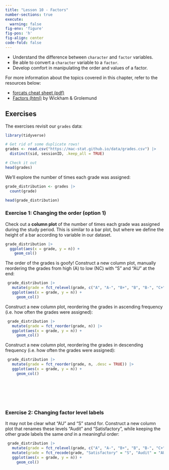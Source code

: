 ```yaml
---
title: "Lesson 10 - Factors"
number-sections: true
execute: 
  warning: false
fig-env: 'figure'
fig-pos: 'h'
fig-align: center
code-fold: false
---
```


::: {.callout-caution title="Learning Goals"}
-   Understand the difference between `character` and `factor` variables.
-   Be able to convert a `character` variable to a `factor`.
-   Develop comfort in manipulating the order and values of a factor.
:::

::: {.callout-note title="Additional Resources"}
For more information about the topics covered in this chapter, refer to the resources below:

-   [forcats cheat sheet (pdf)](https://github.com/rstudio/cheatsheets/raw/main/factors.pdf)
-   [Factors (html)](https://r4ds.hadley.nz/factors) by Wickham & Grolemund


:::

## Exercises

The exercises revisit our `grades` data:

```r
library(tidyverse)

# Get rid of some duplicate rows!
grades <- read.csv("https://mac-stat.github.io/data/grades.csv") |> 
  distinct(sid, sessionID, .keep_all = TRUE)

# Check it out
head(grades)
```

We'll explore the number of times each grade was assigned:

```r
grade_distribution <- grades |> 
  count(grade)

head(grade_distribution)
```

### Exercise 1: Changing the order (option 1) {.unnumbered}

Check out a **column plot** of the number of times each grade was assigned during the study period. This is similar to a bar plot, but where we define the height of a bar according to variable in our dataset.

```r
grade_distribution |> 
  ggplot(aes(x = grade, y = n)) +
    geom_col()
```

The order of the grades is goofy! Construct a new column plot, manually reordering the grades from high (A) to low (NC) with "S" and "AU" at the end:

```r
 grade_distribution |>
   mutate(grade = fct_relevel(grade, c("A", "A-", "B+", "B", "B-", "C+", "C", "C-", "D+", "D", "D-", "NC", "S", "AU"))) |>
   ggplot(aes(x = grade, y = n)) +
     geom_col()
```

Construct a new column plot, reordering the grades in ascending frequency (i.e. how often the grades were assigned):

```r
 grade_distribution |>
   mutate(grade = fct_reorder(grade, n)) |>
   ggplot(aes(x = grade, y = n)) +
     geom_col()
```

Construct a new column plot, reordering the grades in descending frequency (i.e. how often the grades were assigned):

```r
 grade_distribution |>
   mutate(grade = fct_reorder(grade, n, .desc = TRUE)) |>
   ggplot(aes(x = grade, y = n)) +
     geom_col()
```

\
\
\
\

### Exercise 2: Changing factor level labels {.unnumbered}

It may not be clear what "AU" and "S" stand for. Construct a new column plot that renames these levels "Audit" and "Satisfactory", while keeping the other grade labels the same *and* in a meaningful order:

```r
 grade_distribution |>
   mutate(grade = fct_relevel(grade, c("A", "A-", "B+", "B", "B-", "C+", "C", "C-", "D+", "D", "D-", "NC", "S", "AU"))) |>
   mutate(grade = fct_recode(grade, "Satisfactory" = "S", "Audit" = "AU")) |>  # Multiple pieces go into the last 2 blanks
   ggplot(aes(x = grade, y = n)) +
     geom_col()
```

\
\
\
\
